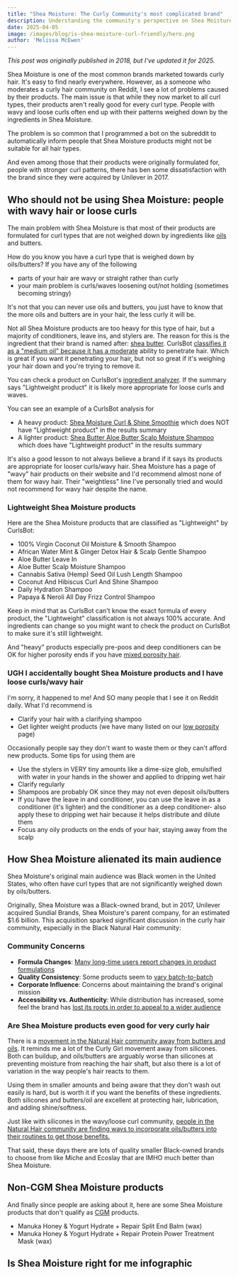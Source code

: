 ```yaml
---
title: "Shea Moisture: The Curly Community's most complicated brand"
description: Understanding the community's perspective on Shea Moisture products, from formula changes after the Unilever acquisition to concerns about product weight for different hair types.
date: 2025-04-05
image: /images/blog/is-shea-moisture-curl-friendly/hero.png
author: 'Melissa McEwen'
---
```


_This post was originally published in 2018, but I've updated it for 2025._

<TableOfContents />

Shea Moisture is one of the most common brands marketed towards curly hair. It's easy to find nearly everywhere. However, as a someone who moderates a curly hair community on Reddit, I see a lot of problems caused by their products. The main issue is that while they now market to all curl types, their products aren't really good for every curl type. People with wavy and loose curls often end up with their patterns weighed down by the ingredients in Shea Moisture.

The problem is so common that I programmed a bot on the subreddit to automatically inform people that Shea Moisture products might not be suitable for all hair types.

And even among those that their products were originally formulated for, people with stronger curl patterns, there has ben some dissatisfaction with the brand since they were acquired by Unilever in 2017.

## Who should not be using Shea Moisture: people with wavy hair or loose curls

The main problem with Shea Moisture is that most of their products are formulated for curl types that are not weighed down by ingredients like [oils](https://www.curlsbot.com/groups/oils) and butters.

How do you know you have a curl type that is weighed down by oils/butters? If you have any of the following

- parts of your hair are wavy or straight rather than curly
- your main problem is curls/waves loosening out/not holding (sometimes becoming stringy)

It's not that you can never use oils and butters, you just have to know that the more oils and butters are in your hair, the less curly it will be.

Not all Shea Moisture products are too heavy for this type of hair, but a majority of conditioners, leave ins, and stylers are. The reason for this is the ingredient that their brand is named after: [shea butter](/ingredients/butyrospermum-parkii-shea-butter). CurlsBot [classifies it as a "medium oil" because it has a moderate](/categories/medium-oils) ability to penetrate hair. Which is great if you want it penetrating your hair, but not so great if it's weighing your hair down and you're trying to remove it.

You can check a product on CurlsBot's [ingredient analyzer](/analyzer). If the summary says "Lightweight product" it is likely more appropriate for loose curls and waves.

<BlogImage
  src="/images/blog/is-shea-moisture-curl-friendly/light-product.png"
  alt="Lightweight product in CurlsBot Summary"
  caption="CurlsBot displays a 'Lightweight product' in the summary if a product isn't too rich in oils/butters"
  float="right"
/>

You can see an example of a CurlsBot analysis for

- A heavy product: [Shea Moisture Curl & Shine Smoothie](https://www.curlsbot.com/?ingredients=Water+%28Aqua%29%2C+Glycerin+%28Vegetable%29%2C+Butyrospermum+Parkii+%28Shea%29+Butter*%2C+Cetrimonium+Chloride%2C+Cetearyl+Alcohol%2C+Glyceryl+Stearate+Citrate%2C+Cocos+Nucifera+%28Coconut%29+Oil%2C+Cetyl+Alcohol%2C+Fragrance+%28Parfum%29%2C+Glyceryl+Caprylate%2C+Macadamia+Ternifolia+Seed+Oil%2C+Sodium+Lauroyl+Hydrolyzed+Silk%2C+Mangifera+Indica+%28Mango%29+Seed+Butter%2C+Panthenol%2C+Melia+Azadirachta+Seed+Oil%2C+Daucus+Carota+Sativa+%28Carrot%29+Seed+Oil%2C+Tocopherol%2C+Aloe+Barbadensis+Leaf+Juice%2C+Glyceryl+Undecylenate%2C+Potassium+Hydroxide%2C+Citric+Acid%2C+Hibiscus+Sabdariffa+Flower+Extract) which does NOT have "Lightweight product" in the results summary
- A lighter product: [Shea Butter Aloe Butter Scalp Moisture Shampoo](https://www.curlsbot.com/?ingredients=Water+%28Eau%29%2C+Cocamidopropyl+Betaine%2C+Sodium+Lauroyl+Isethionate%2C+Sodium+Chloride%2C+Glycerin+%28Vegetable%2F%E2%80%8BV%C3%A9g%C3%A9tale%29%2C+Stearamidopropyl+Dimethylamine%2C+Sodium+Methyl+Cocoyl+Taurate%2C+Butyrospermum+Parkii+%28Shea%29+Butter**%2C+Aloe+Barbadensis+Leaf+Juice%2C+Rosmarinus+Officinalis+%28Rosemary%29+Extract%2C+Centella+Asiatica+%28Gotu+Kola%29+Extract%2C+Stearic+Acid%2C+Niacinamide%2C+Cocos+Nucifera+%28Coconut%29+Oil%2C+Hydroxystearic+Acid%2C+Triolein%2C+Polyquaternium-10%2C+Guar+Hydroxypropyltrimonium+Chloride%2C+Isopropyl+Palmitate%2C+Gluconolactone%2C+Menthol%2C+Propanediol%2C+Sodium+Isethionate%2C+Decyl+Glucoside%2C+Sodium+Hydroxide%2C+Sodium+Benzoate%2C+Caprylyl+Glycol%2C+Caprylhydroxamic+Acid%2C+Benzoic+Acid) which does have "Lightweight product" in the results summary

It's also a good lesson to not always believe a brand if it says its products are appropriate for looser curls/wavy hair. Shea Moisture has a page of "wavy" hair products on their website and I'd recommend almost none of them for wavy hair. Their "weightless" line I've personally tried and would not recommend for wavy hair despite the name.

### Lightweight Shea Moisture products

Here are the Shea Moisture products that are classified as "Lightweight" by CurlsBot:

- 100% Virgin Coconut Oil Moisture & Smooth Shampoo
- African Water Mint & Ginger Detox Hair & Scalp Gentle Shampoo
- Aloe Butter Leave In
- Aloe Butter Scalp Moisture Shampoo
- Cannabis Sativa (Hemp) Seed Oil Lush Length Shampoo
- Coconut And Hibiscus Curl And Shine Shampoo
- Daily Hydration Shampoo
- Papaya & Neroli All Day Frizz Control Shampoo

Keep in mind that as CurlsBot can't know the exact formula of every product, the "Lightweight" classification is not always 100% accurate. And ingredients can change so you might want to check the product on CurlsBot to make sure it's still lightweight.

And "heavy" products especially pre-poos and deep conditioners can be OK for higher porosity ends if you have [mixed porosity hair](/porosity/mixed-porosity).

### UGH I accidentally bought Shea Moisture products and I have loose curls/wavy hair

I'm sorry, it happened to me! And SO many people that I see it on Reddit daily. What I'd recommend is

- Clarify your hair with a clarifying shampoo
- Get lighter weight products (we have many listed on our [low porosity](/porosity/low-porosity) page)

Occasionally people say they don't want to waste them or they can't afford new products. Some tips for using them are

- Use the stylers in VERY tiny amounts like a dime-size glob, emulsified with water in your hands in the shower and applied to dripping wet hair
- Clarify regularly
- Shampoos are probably OK since they may not even deposit oils/butters
- If you have the leave in and conditioner, you can use the leave in as a conditioner (it's lighter) and the conditioner as a deep conditioner- also apply these to dripping wet hair because it helps distribute and dilute them
- Focus any oily products on the ends of your hair, staying away from the scalp

## How Shea Moisture alienated its main audience

Shea Moisture's original main audience was Black women in the United States, who often have curl types that are not significantly weighed down by oils/butters.

Originally, Shea Moisture was a Black-owned brand, but in 2017, Unilever acquired Sundial Brands, Shea Moisture's parent company, for an estimated $1.6 billion. This acquisition sparked significant discussion in the curly hair community, especially in the Black Natural Hair community:

### Community Concerns

- **Formula Changes**: [Many long-time users report changes in product formulations](https://www.reddit.com/r/curlyhair/comments/bqii9s/warning_shea_moisture_has_completely_changed/)
- **Quality Consistency**: Some products seem to [vary batch-to-batch](https://www.reddit.com/r/curlyhair/comments/6j8cfa/shea_moisture_inconsistencies/)
- **Corporate Influence**: Concerns about maintaining the brand's original mission
- **Accessibility vs. Authenticity**: While distribution has increased, some feel the brand has [lost its roots in order to appeal to a wider audience](https://thegrio.com/2017/04/24/shea-moisture-video-backlash/)

### Are Shea Moisture products even good for very curly hair

There is a [movement in the Natural Hair community away from butters and oils](https://www.blackcurlmagic.com/blog/6-things-you-have-wrong-about-the-no-oils-no-butters-challenge). It reminds me a lot of the Curly Girl movement away from silicones. Both can buildup, and oils/butters are arguably worse than silicones at preventing moisture from reaching the hair shaft, but also there is a lot of variation in the way people's hair reacts to them.

Using them in smaller amounts and being aware that they don't wash out easily is hard, but is worth it if you want the benefits of these ingredients. Both silicones and butters/oil are excellent at protecting hair, lubrication, and adding shine/softness.

Just like with silicones in the wavy/loose curl community, [people in the Natural Hair community are finding ways to incorporate oils/butters into their routines to get those benefits.](https://www.youtube.com/watch?v=DzVc1-XY30s)

That said, these days there are lots of quality smaller Black-owned brands to choose from like Miche and Ecoslay that are IMHO much better than Shea Moisture.

## Non-CGM Shea Moisture products

And finally since people are asking about it, here are some Shea Moisture products that don't qualify as [CGM](/curly-girl-method) products.

- Manuka Honey & Yogurt Hydrate + Repair Split End Balm (wax)
- Manuka Honey & Yogurt Hydrate + Repair Protein Power Treatment Mask (wax)

## Is Shea Moisture right for me infographic

<FlowchartImage
  src="/images/blog/is-shea-moisture-curl-friendly/shea-moisture-infographic.png"
  alt="Infographic with flowchart for whether you should use Shea Moisture products"
  caption="Infographic with flowchart for whether you should use Shea Moisture products"
/>


<AuthorBio />
